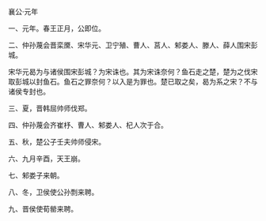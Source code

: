 

襄公·元年

一、元年。春王正月，公即位。

二、仲孙蔑会晋栾黡、宋华元、卫宁殖、曹人、莒人、邾娄人、滕人、薛人围宋彭城。

宋华元曷为与诸侯围宋彭城？为宋诛也。其为宋诛奈何？鱼石走之楚，楚为之伐宋取彭城以封鱼石。鱼石之罪奈何？以入是为罪也。楚已取之矣，曷为系之宋？不与诸侯专封也。

三、夏，晋韩屈帅师伐郑。

四、仲孙蔑会齐崔杼、曹人、邾娄人、杞人次于合。

五、秋，楚公子壬夫帅师侵宋。

六、九月辛酉，天王崩。

七、邾娄子来朝。

八、冬，卫侯使公孙剽来聘。

九、晋侯使荀罃来聘。

